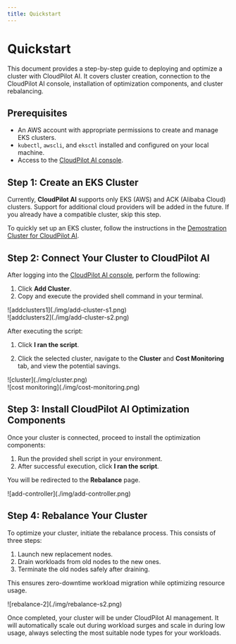 ```yaml
---
title: Quickstart
---
```


# Quickstart

This document provides a step-by-step guide to deploying and optimize a cluster with CloudPilot AI. It covers cluster creation, connection to the CloudPilot AI console, installation of optimization components, and cluster rebalancing.

## Prerequisites

- An AWS account with appropriate permissions to create and manage EKS clusters.
- `kubectl`, `awscli`, and `eksctl` installed and configured on your local machine.
- Access to the [CloudPilot AI console](https://console.cloudpilot.ai).

## Step 1: Create an EKS Cluster

Currently, **CloudPilot AI** supports only EKS (AWS) and ACK (Alibaba Cloud) clusters. Support for additional cloud providers will be added in the future. If you already have a compatible cluster, skip this step.

To quickly set up an EKS cluster, follow the instructions in the [Demostration Cluster for CloudPilot AI](https://github.com/cloudpilot-ai/examples/tree/main/clusters/eks-ondemand).

## Step 2: Connect Your Cluster to CloudPilot AI

After logging into the [CloudPilot AI console](https://console.cloudpilot.ai), perform the following:

1. Click **Add Cluster**.
2. Copy and execute the provided shell command in your terminal.

<div style={{ textAlign: 'center', display: 'flex', justifyContent: 'center', gap: '20px', margin: '50px auto 0 auto' }}>
  <div style={{ textAlign: 'center', width: '48%', borderRadius: '8px', overflow: 'hidden' }}>
    ![addclusters1](./img/add-cluster-s1.png)
  </div>
  <div style={{ textAlign: 'center', width: '48%', borderRadius: '8px', overflow: 'hidden' }}>
    ![addclusters2](./img/add-cluster-s2.png)
  </div>
</div>

After executing the script:

1. Click **I ran the script**.

2. Click the selected cluster, navigate to the **Cluster** and **Cost Monitoring** tab, and view the potential savings.

<div style={{ textAlign: 'center', display: 'flex', justifyContent: 'center', gap: '20px', margin: '50px auto 0 auto' }}>
  <div style={{ textAlign: 'center', width: '48%', borderRadius: '8px', overflow: 'hidden' }}>
    ![cluster](./img/cluster.png)
  </div>
  <div style={{ textAlign: 'center', width: '48%', borderRadius: '8px', overflow: 'hidden' }}>
    ![cost monitoring](./img/cost-monitoring.png)
  </div>
</div>

## Step 3: Install CloudPilot AI Optimization Components

Once your cluster is connected, proceed to install the optimization components:

1. Run the provided shell script in your environment.
2. After successful execution, click **I ran the script**.

You will be redirected to the **Rebalance** page.

<div style={{ textAlign: 'center', width: '100%', borderRadius: '8px', overflow: 'hidden' }}>
  ![add-controller](./img/add-controller.png)
</div>


## Step 4: Rebalance Your Cluster

To optimize your cluster, initiate the rebalance process. This consists of three steps:

1. Launch new replacement nodes.
2. Drain workloads from old nodes to the new ones.
3. Terminate the old nodes safely after draining.

This ensures zero-downtime workload migration while optimizing resource usage.

<div style={{ textAlign: 'center', width: '100%', borderRadius: '8px', overflow: 'hidden' }}>
  ![rebalance-2](./img/rebalance-s2.png)
</div>

Once completed, your cluster will be under CloudPilot AI management. It will automatically scale out during workload surges and scale in during low usage, always selecting the most suitable node types for your workloads.
